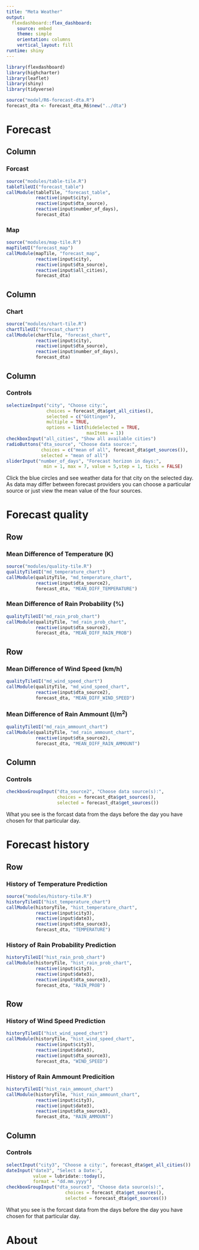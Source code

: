 ```yaml
---
title: "Meta Weather"
output: 
  flexdashboard::flex_dashboard:
    source: embed
    theme: simple
    orientation: columns
    vertical_layout: fill
runtime: shiny    
---
```

  
```r
library(flexdashboard)
library(highcharter)
library(leaflet)
library(shiny)
library(tidyverse)

source("model/R6-forecast-dta.R")
forecast_dta <- forecast_dta_R6$new("../dta")
```

Forecast 
=========================================

Column {data-width=350}
-----------------------------------------

### Forcast {data-heigth=500}

```r
source("modules/table-tile.R")
tableTileUI("forecast_table")
callModule(tableTile, "forecast_table", 
           reactive(input$city), 
           reactive(input$dta_source),
           reactive(input$number_of_days),
           forecast_dta)
```

### Map {data-height=500}

```r
source("modules/map-tile.R")
mapTileUI("forecast_map")
callModule(mapTile, "forecast_map", 
           reactive(input$city), 
           reactive(input$dta_source),
           reactive(input$all_cities),
           forecast_dta)
```

Column {data-width=550}
-----------------------------------------

### Chart

```r
source("modules/chart-tile.R")
chartTileUI("forecast_chart")
callModule(chartTile, "forecast_chart", 
           reactive(input$city), 
           reactive(input$dta_source),
           reactive(input$number_of_days),
           forecast_dta)
```

Column {data-width=200}
-----------------------------------------

### Controls

```r
selectizeInput("city", "Choose city:", 
               choices = forecast_dta$get_all_cities(),
               selected = c("Göttingen"),
               multiple = TRUE,
               options = list(hideSelected = TRUE,
                              maxItems = 1))
checkboxInput("all_cities", "Show all available cities")
radioButtons("dta_source", "Choose data source:", 
             choices = c("mean of all", forecast_dta$get_sources()), 
             selected = "mean of all")
sliderInput("number_of_days", "Forecast horizon in days:", 
              min = 1, max = 7, value = 5,step = 1, ticks = FALSE)
```

Click the blue circles and see weather data for that city on the selected day.
As data may differ between forecast providers you can choose a particular source 
or just view the mean value of the four sources.



Forecast quality
=========================================

Row
-------------------------

### Mean Difference of Temperature (K)

```r
source("modules/quality-tile.R")
qualityTileUI("md_temperature_chart")
callModule(qualityTile, "md_temperature_chart", 
           reactive(input$dta_source2),
           forecast_dta, "MEAN_DIFF_TEMPERATURE")
```

### Mean Difference of Rain Probability (%)

```r
qualityTileUI("md_rain_prob_chart")
callModule(qualityTile, "md_rain_prob_chart", 
           reactive(input$dta_source2),
           forecast_dta, "MEAN_DIFF_RAIN_PROB")
```

Row
-------------------------

### Mean Difference of Wind Speed (km/h)

```r
qualityTileUI("md_wind_speed_chart")
callModule(qualityTile, "md_wind_speed_chart", 
           reactive(input$dta_source2),
           forecast_dta, "MEAN_DIFF_WIND_SPEED")
```

### Mean Difference of Rain Ammount (l/m^2^)

```r
qualityTileUI("md_rain_ammount_chart")
callModule(qualityTile, "md_rain_ammount_chart", 
           reactive(input$dta_source2),
           forecast_dta, "MEAN_DIFF_RAIN_AMMOUNT")
```

Column {data-width=200}
-----------------------------------------

### Controls

```r
checkboxGroupInput("dta_source2", "Choose data source(s):", 
                   choices = forecast_dta$get_sources(), 
                   selected = forecast_dta$get_sources())
```

What you see is the forcast data from the days before the day you have chosen
for that particular day.



Forecast history
=========================================

Row
-------------------------

### History of Temperature Prediction

```r
source("modules/history-tile.R")
historyTileUI("hist_temperature_chart")
callModule(historyTile, "hist_temperature_chart", 
           reactive(input$city3),
           reactive(input$date3),
           reactive(input$dta_source3),
           forecast_dta, "TEMPERATURE")
```

### History of Rain Probability Prediction

```r
historyTileUI("hist_rain_prob_chart")
callModule(historyTile, "hist_rain_prob_chart", 
           reactive(input$city3),
           reactive(input$date3),
           reactive(input$dta_source3),
           forecast_dta, "RAIN_PROB")
```

Row
-------------------------

### History of Wind Speed Prediction

```r
historyTileUI("hist_wind_speed_chart")
callModule(historyTile, "hist_wind_speed_chart", 
           reactive(input$city3),
           reactive(input$date3),
           reactive(input$dta_source3),
           forecast_dta, "WIND_SPEED")
```

### History of Rain Ammount Predicition

```r
historyTileUI("hist_rain_ammount_chart")
callModule(historyTile, "hist_rain_ammount_chart", 
           reactive(input$city3),
           reactive(input$date3),
           reactive(input$dta_source3),
           forecast_dta, "RAIN_AMMOUNT")
```

Column {data-width=200}
-----------------------------------------

### Controls

```r
selectInput("city3", "Choose a city:", forecast_dta$get_all_cities())
dateInput("date3", "Select a Date:", 
          value = lubridate::today(), 
          format = "dd.mm.yyyy")
checkboxGroupInput("dta_source3", "Choose data source(s):", 
                      choices = forecast_dta$get_sources(), 
                      selected = forecast_dta$get_sources())
```

What you see is the forcast data from the days before the day you have chosen
for that particular day.



About
=========================================
